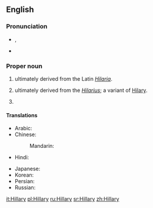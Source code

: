 ==English==

===Pronunciation===
* {{a|UK}} {{IPA|/ˈhɪl.ə.ɹi/}}, {{X-SAMPA|/"hIl.@.ri/}}
* {{audio|en-us-Hillary.ogg|Audio (US)}}

===Proper noun===
{{en-proper noun}}

# {{given name|female|from=Latin}} ultimately derived from the Latin ''[[Hilaria]]''.
# {{given name|male|from=Latin}} ultimately derived from the {{etyl|la}} ''[[Hilarius]]''; a variant of [[Hilary]].
# {{surname|[[patronymic]]|from=given names}}

====Translations====
{{trans-top|female given name}}
* Arabic: {{t-|ar|هيلاري|f|tr=hīlārī}}
* Chinese:
*: Mandarin: {{t|cmn|希拉里|tr=Xīlālǐ|sc=Hani}}
* Hindi: {{t-|hi|हिलेरी|f|tr=hilerī|sc=Deva}}
{{trans-mid}}
* Japanese: {{t-|ja|ヒラリー|tr=Hirarī}}
* Korean: {{t-|ko|힐러리|tr=Hilleori}}
* Persian: {{t-|fa|هیلاری|tr=Hilâri|sc=fa-Arab}}
* Russian: {{t-|ru|Хиллари|f|tr=Xíllari}} {{indeclinable}}
{{trans-bottom}}

[[it:Hillary]]
[[pl:Hillary]]
[[ru:Hillary]]
[[sr:Hillary]]
[[zh:Hillary]]